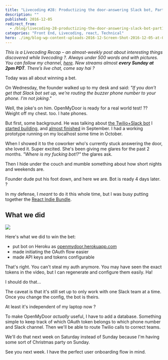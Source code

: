 ```yaml
---
title: "Livecoding #28: Productizing the door-answering Slack bot, Part 1"
description: ""
published: 2016-12-05
redirect_from:
  - /blog/livecoding-28-productizing-the-door-answering-slack-bot-part1/swizec/7267
categories: "Front End, Livecoding, react, Technical"
hero: ./img/blog-wp-content-uploads-2016-12-Screen-Shot-2016-12-05-at-00.44.43.png
---
```


_This is a Livecoding Recap – an almost-weekly post about interesting things discovered while livecoding ?. Always under 500 words and with pictures. You can follow my channel, [here](https://livecoding.tv/swizec). New streams almost **every Sunday at 2pm PDT**. There’s live chat, come say hai ?_

Today was all about winning a bet.

On Wednesday, the founder walked up to my desk and said: _"If you don't get that Slack bot set up, we're routing the buzzer phone number to your phone. I'm not joking."_

Well, the joke's on him. OpenMyDoor is ready for a real world test! ?? Weight off my chest. too. I hate phones.

But first, some background. He was talking about [the Twilio+Slack bot](https://swizec.com/blog/make-slack-twilio-talk/swizec/7128) I [started building](https://swizec.com/blog/livecoding-22-a-door-answering-slackbot/swizec/7038), and [almost finished](https://swizec.com/blog/livecoding-23-slackbots-oauth/swizec/7065) in September. I had a working prototype running on my localhost some time in October.

When I showed it to the coworker who's currently stuck answering the door, she loved it. Super excited. She's been giving me glares for the past 2 months. _"Where is my fucking bot!?"_ the glares ask.

Then I hide under the couch and mumble something about how short nights and weekends are.

Founder dude put his foot down, and here we are. Bot is ready 4 days later. ?

In my defense, I _meant_ to do it this whole time, but I was busy putting together the [React Indie Bundle](http://www.reactindiebundle.com).

## What we did

![](./img/blog-wp-content-uploads-2016-12-Screen-Shot-2016-12-05-at-00.44.43.png)

Here's what we did to win the bet:

- put bot on Heroku as [openmydoor.herokuapp.com](https://openmydoor.herokuapp.com/)
- made initiating the OAuth flow easier
- made API keys and tokens configurable

That's right. You can't steal my auth anymore. You may have seen the exact tokens in the video, but I can regenerate and configure them easily. Ha!

I should do that…

The caveat is that it's still set up to only work with one Slack team at a time. Once you change the config, the bot is theirs.

At least it's independent of my laptop now ?

To make OpenMyDoor _actually_ useful, I have to add a database. Something simple to keep track of which OAuth token belongs to which phone number and Slack channel. Then we'll be able to route Twilio calls to correct teams.

We'll do that next week on Saturday instead of Sunday because I'm having some sort of Christmas party on Sunday.

See you next week. I have the perfect user onboarding flow in mind.
